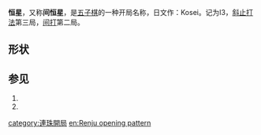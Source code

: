 '''恒星'''，又称'''间恒星'''，是[[五子棋|五子棋]]的一种开局名称，日文作：Kosei。记为I3，[[斜止打法|斜止打法]]第三局，[[间打|间打]]第二局。

==形状==
{{Goban 5x5|=   |  |  |  |  |  |  |  |  |  w2|  |  |  |  b1|  |  b3|  |  |  |  |  |  |  |  |  |  |24|u=u|d=d|l=l|r=r}}

==参见==
#{{cite web | url=http://www.ljrenju.cn/croom/index.htm#Openning | title=开局精解 | accessdate=2012-07-12 | archive-url=https://web.archive.org/web/20121016194821/http://www.ljrenju.cn/croom/index.htm#Openning | archive-date=2012-10-16 | dead-url=yes }}
#{{cite web | url=http://bbs.pc186.com/thread-27255-1-1.html | title=五子棋开局棋谱 | accessdate=2012-07-12 | archive-date=2012-10-16 | archive-url=https://web.archive.org/web/20121016214516/http://bbs.pc186.com/thread-27255-1-1.html | dead-url=no }}

{{五子棋开局}}
{{棋类小作品}}
[[category:連珠開局|category:連珠開局]]
[[en:Renju_opening_pattern|en:Renju opening pattern]]